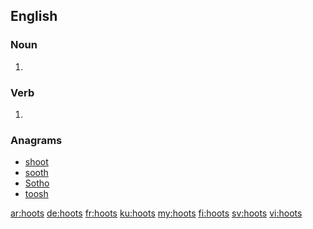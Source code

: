 ==English==

===Noun===
{{head|en|plural}}

# {{plural of|hoot|lang=en}}

===Verb===
{{head|en}}
# {{en-third-person singular of|hoot}}

===Anagrams===
* [[shoot#English|shoot]]
* [[sooth#English|sooth]]
* [[Sotho#English|Sotho]]
* [[toosh#English|toosh]]

[[ar:hoots]]
[[de:hoots]]
[[fr:hoots]]
[[ku:hoots]]
[[my:hoots]]
[[fi:hoots]]
[[sv:hoots]]
[[vi:hoots]]